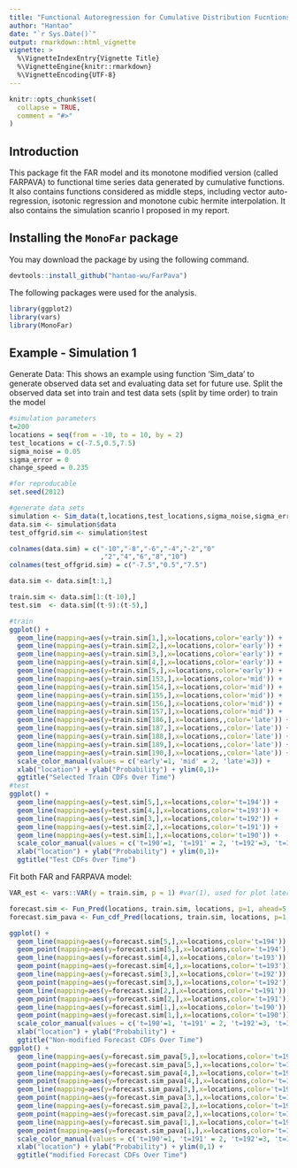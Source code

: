 ```yaml
---
title: "Functional Autoregression for Cumulative Distribution Fucntions"
author: "Hantao"
date: "`r Sys.Date()`"
output: rmarkdown::html_vignette
vignette: >
  %\VignetteIndexEntry{Vignette Title}
  %\VignetteEngine{knitr::rmarkdown}
  %\VignetteEncoding{UTF-8}
---
```


```r
knitr::opts_chunk$set(
  collapse = TRUE,
  comment = "#>"
)
```


## Introduction

This package fit the FAR model and its monotone modified version (called FARPAVA) to functional time series data generated by cumulative functions. It also contains functions considered as middle steps, including vector auto-regression, isotonic regression and monotone cubic hermite interpolation. It also contains the simulation scanrio I proposed in my report. 

## Installing the `MonoFar` package
You may download the package by using the following command.
```r
devtools::install_github("hantao-wu/FarPava")
```

The following packages were used for the analysis. 
```r
library(ggplot2)
library(vars)
library(MonoFar)
```

## Example - Simulation 1

Generate Data: This shows an example using function 'Sim_data' to generate observed data set and evaluating data set for future use. Split the observed data set into train and test data sets (split by time order) to train the model
```r
#simulation parameters
t=200
locations = seq(from = -10, to = 10, by = 2)
test_locations = c(-7.5,0.5,7.5)
sigma_noise = 0.05
sigma_error = 0
change_speed = 0.235

#for reproducable
set.seed(2012)

#generate data sets
simulation <- Sim_data(t,locations,test_locations,sigma_noise,sigma_error,change_speed)
data.sim <- simulation$data
test_offgrid.sim <- simulation$test

colnames(data.sim) = c("-10","-8","-6","-4","-2","0"
                       ,"2","4","6","8","10")
colnames(test_offgrid.sim) = c("-7.5","0.5","7.5")

data.sim <- data.sim[t:1,]

train.sim <- data.sim[1:(t-10),]
test.sim  <- data.sim[(t-9):(t-5),]

```

```r
#train
ggplot() +  
  geom_line(mapping=aes(y=train.sim[1,],x=locations,color='early')) +
  geom_line(mapping=aes(y=train.sim[2,],x=locations,color='early')) +
  geom_line(mapping=aes(y=train.sim[3,],x=locations,color='early')) +
  geom_line(mapping=aes(y=train.sim[4,],x=locations,color='early')) +
  geom_line(mapping=aes(y=train.sim[5,],x=locations,color='early')) +
  geom_line(mapping=aes(y=train.sim[153,],x=locations,color='mid')) +
  geom_line(mapping=aes(y=train.sim[154,],x=locations,color='mid')) +
  geom_line(mapping=aes(y=train.sim[155,],x=locations,color='mid')) +
  geom_line(mapping=aes(y=train.sim[156,],x=locations,color='mid')) +
  geom_line(mapping=aes(y=train.sim[157,],x=locations,color='mid')) +
  geom_line(mapping=aes(y=train.sim[186,],x=locations,,color='late')) +
  geom_line(mapping=aes(y=train.sim[187,],x=locations,,color='late')) +
  geom_line(mapping=aes(y=train.sim[188,],x=locations,,color='late')) +
  geom_line(mapping=aes(y=train.sim[189,],x=locations,,color='late')) +
  geom_line(mapping=aes(y=train.sim[190,],x=locations,,color='late')) +
  scale_color_manual(values = c('early'=1, 'mid' = 2, 'late'=3)) +
  xlab("location") + ylab("Probability") + ylim(0,1)+
  ggtitle("Selected Train CDFs Over Time") 
#test
ggplot() +  
  geom_line(mapping=aes(y=test.sim[5,],x=locations,color='t=194')) +
  geom_line(mapping=aes(y=test.sim[4,],x=locations,color='t=193')) +
  geom_line(mapping=aes(y=test.sim[3,],x=locations,color='t=192')) +
  geom_line(mapping=aes(y=test.sim[2,],x=locations,color='t=191')) +
  geom_line(mapping=aes(y=test.sim[1,],x=locations,color='t=190')) +
  scale_color_manual(values = c('t=190'=1, 't=191' = 2, 't=192'=3, 't=193'=4, 't=194'=5)) +
  xlab("location") + ylab("Probability") + ylim(0,1)+
  ggtitle("Test CDFs Over Time") 
```

Fit both FAR and FARPAVA model:
```r
VAR_est <- vars::VAR(y = train.sim, p = 1) #var(1), used for plot later

forecast.sim <- Fun_Pred(locations, train.sim, locations, p=1, ahead=5, ci=0.95)
forecast.sim_pava <- Fun_cdf_Pred(locations, train.sim, locations, p=1, ahead=5, ci=0.95)
```

```r
ggplot() +  
  geom_line(mapping=aes(y=forecast.sim[5,],x=locations,color='t=194')) +
  geom_point(mapping=aes(y=forecast.sim[5,],x=locations,color='t=194')) +
  geom_line(mapping=aes(y=forecast.sim[4,],x=locations,color='t=193')) +
  geom_point(mapping=aes(y=forecast.sim[4,],x=locations,color='t=193')) +
  geom_line(mapping=aes(y=forecast.sim[3,],x=locations,color='t=192')) +
  geom_point(mapping=aes(y=forecast.sim[3,],x=locations,color='t=192'))+
  geom_line(mapping=aes(y=forecast.sim[2,],x=locations,color='t=191')) +
  geom_point(mapping=aes(y=forecast.sim[2,],x=locations,color='t=191')) +
  geom_line(mapping=aes(y=forecast.sim[1,],x=locations,color='t=190')) +
  geom_point(mapping=aes(y=forecast.sim[1,],x=locations,color='t=190')) +
  scale_color_manual(values = c('t=190'=1, 't=191' = 2, 't=192'=3, 't=193'=4, 't=194'=5)) +
  xlab("location") + ylab("Probability") +
  ggtitle("Non-modified Forecast CDFs Over Time") 
ggplot() +  
  geom_line(mapping=aes(y=forecast.sim_pava[5,],x=locations,color='t=194')) +
  geom_point(mapping=aes(y=forecast.sim_pava[5,],x=locations,color='t=194')) +
  geom_line(mapping=aes(y=forecast.sim_pava[4,],x=locations,color='t=193')) +
  geom_point(mapping=aes(y=forecast.sim_pava[4,],x=locations,color='t=193')) +
  geom_line(mapping=aes(y=forecast.sim_pava[3,],x=locations,color='t=192')) +
  geom_point(mapping=aes(y=forecast.sim_pava[3,],x=locations,color='t=192')) +
  geom_line(mapping=aes(y=forecast.sim_pava[2,],x=locations,color='t=191')) +
  geom_point(mapping=aes(y=forecast.sim_pava[2,],x=locations,color='t=191')) +
  geom_line(mapping=aes(y=forecast.sim_pava[1,],x=locations,color='t=190')) +
  geom_point(mapping=aes(y=forecast.sim_pava[1,],x=locations,color='t=190')) +
  scale_color_manual(values = c('t=190'=1, 't=191' = 2, 't=192'=3, 't=193'=4, 't=194'=5)) +
  xlab("location") + ylab("Probability") + ylim(0,1) +
  ggtitle("modified Forecast CDFs Over Time") 
```



